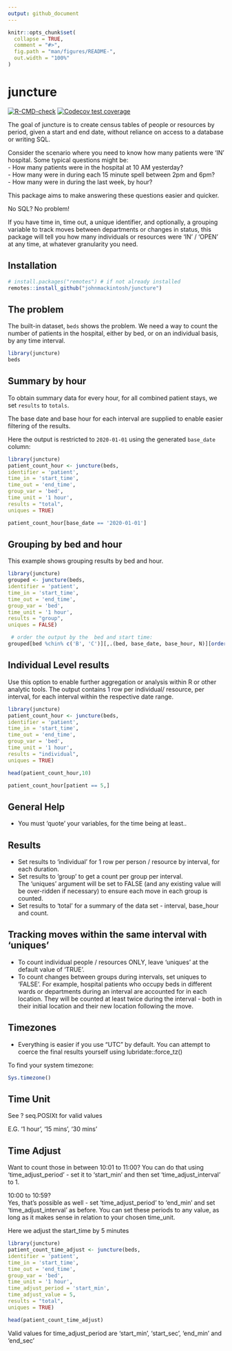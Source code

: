```yaml
---
output: github_document
---
```


<!-- README.md is generated from README.Rmd. Please edit that file -->

```r
knitr::opts_chunk$set(
  collapse = TRUE,
  comment = "#>",
  fig.path = "man/figures/README-",
  out.width = "100%"
)
```

# juncture

<!-- badges: start -->
[![R-CMD-check](https://github.com/johnmackintosh/juncture/workflows/R-CMD-check/badge.svg)](https://github.com/johnmackintosh/juncture/actions)
[![Codecov test coverage](https://codecov.io/gh/johnmackintosh/juncture/branch/master/graph/badge.svg)](https://app.codecov.io/gh/johnmackintosh/juncture?branch=master)
<!-- badges: end -->

The goal of juncture is to create census tables of people or resources by period, given a start and end date, without reliance on access to a database or writing SQL.

Consider the scenario where you need to know how many patients were 'IN' hospital.
Some typical questions might be:  
- How many patients were in the hospital at 10 AM yesterday?  
- How many were in during each 15 minute spell between 2pm and 6pm?  
- How many were in during the last week, by hour?  


This package aims to make answering these questions easier and quicker.

No SQL? No problem!

If you have time in, time out, a unique identifier, and optionally, a grouping variable to track moves between departments or changes in status, this package will tell you how many individuals or resources were 'IN' / 'OPEN' at any time, at whatever granularity you need.

## Installation

```r
# install.packages("remotes") # if not already installed
remotes::install_github("johnmackintosh/juncture")
```

## The problem

The built-in dataset, ```beds``` shows the problem. We need a way to count the number of patients in the hospital, either by bed, or on an individual basis, by any time interval.

```r
library(juncture)
beds
```


## Summary by hour

To obtain summary data for every hour, for all combined patient stays, we set ```results``` to ```totals```.  

The base date and base hour for each interval are supplied to enable easier filtering of the results.  

Here the output is restricted to ```2020-01-01``` using the generated ```base_date``` column:  

```r
library(juncture)
patient_count_hour <- juncture(beds, 
identifier = 'patient',
time_in = 'start_time', 
time_out = 'end_time', 
group_var = 'bed', 
time_unit = '1 hour', 
results = "total", 
uniques = TRUE)

patient_count_hour[base_date == '2020-01-01']
```


## Grouping by bed and hour

This example shows grouping results by bed and hour.  

```r
library(juncture)
grouped <- juncture(beds, 
identifier = 'patient',
time_in = 'start_time', 
time_out = 'end_time', 
group_var = 'bed', 
time_unit = '1 hour',
results = "group", 
uniques = FALSE)

 # order the output by the  bed and start time: 
grouped[bed %chin% c('B', 'C')][,.(bed, base_date, base_hour, N)][order(bed,base_date, base_hour)][]
```


## Individual Level results

Use this option to enable further aggregation or analysis within R or other analytic tools.
The output contains 1 row per individual/ resource, per interval, for each interval within the respective date range.

```r
library(juncture)
patient_count_hour <- juncture(beds, 
identifier = 'patient',
time_in = 'start_time', 
time_out = 'end_time', 
group_var = 'bed', 
time_unit = '1 hour', 
results = "individual", 
uniques = TRUE)

head(patient_count_hour,10)

patient_count_hour[patient == 5,]
```







## General Help

- You must 'quote' your variables, for the time being at least..  

## Results
- Set results to 'individual' for 1 row per person / resource by interval, for each duration. 
- Set results to 'group' to get a count per group per interval.  
The 'uniques' argument will be set to FALSE (and any existing value will be over-ridden if necessary) to ensure each move in each group is counted.  
- Set results to 'total' for a summary of the data set - interval, base_hour and count.  


## Tracking moves within the same interval with 'uniques'
- To count individual people / resources ONLY, leave 'uniques' at the default value of 'TRUE'.  
- To count changes between groups during intervals, set uniques to 'FALSE'. 
For example, hospital patients who occupy beds in different wards or departments during an interval are accounted for in each location. They will be counted at least twice during the interval -  both in their initial location and their new location following the move.


## Timezones

- Everything is easier if you use "UTC" by default. 
You can attempt to coerce the final results yourself using lubridate::force_tz()  

To find your system timezone:

```r
Sys.timezone()
```

## Time Unit


See ? seq.POSIXt for valid values

E.G. '1 hour', '15 mins', '30 mins'


## Time Adjust

Want to count those in between 10:01 to 11:00? 
You can do that using 'time_adjust_period' - set it to 'start_min' and then set
'time_adjust_interval' to 1.


10:00 to 10:59?  
Yes, that's possible as well - set 'time_adjust_period' to 'end_min' and set 
'time_adjust_interval' as before. You can set these periods to any value, as long as it makes sense in relation to your chosen time_unit.

Here we adjust the start_time by 5 minutes

```r
library(juncture)
patient_count_time_adjust <- juncture(beds, 
identifier = 'patient',
time_in = 'start_time', 
time_out = 'end_time', 
group_var = 'bed', 
time_unit = '1 hour', 
time_adjust_period = 'start_min',
time_adjust_value = 5,
results = "total", 
uniques = TRUE)

head(patient_count_time_adjust)
```

Valid values for time_adjust_period are 'start_min', 'start_sec', 'end_min' and 'end_sec'


